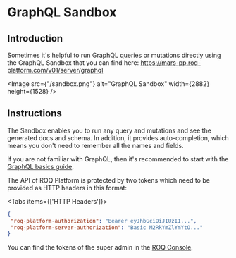 
# GraphQL Sandbox

## Introduction

Sometimes it's helpful to run GraphQL queries or mutations directly using the GraphQL Sandbox that you can find here:
https://mars-pp.roq-platform.com/v01/server/graphql

<Image src={"/sandbox.png"} alt="GraphQL Sandbox" width={2882} height={1528} />

## Instructions

The Sandbox enables you to run any query and mutations and see the generated docs and schema. In addition, it provides
auto-completion, which means you don't need to remember all the names and fields.

If you are not familiar with GraphQL, then it's recommended to start with
the [GraphQL basics guide](/development-guides/graphql-basics-api).

The API of ROQ Platform is protected by two tokens which need to be provided as HTTP headers in this format:

<Tabs items={['HTTP Headers']}><Tab>
```json
{
 "roq-platform-authorization": "Bearer eyJhbGciOiJIUzI1...",
 "roq-platform-server-authorization": "Basic M2RkYmZlYmYtO..." 
}
```
</Tab></Tabs>

You can find the tokens of the super admin in the [ROQ Console](https://console.roq.tech/details).